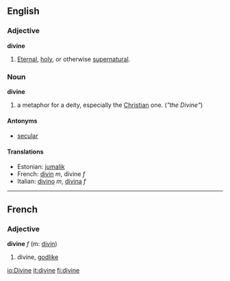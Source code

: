 ==English==

===Adjective===
'''divine'''

#[[Eternal]], [[holy]], or otherwise [[supernatural]].

===Noun===
'''divine'''

#a metaphor for a deity, especially the [[Christian]] one. (''"the Divine"'')

====Antonyms====
*[[secular]]

==== Translations ====
*Estonian: [[jumalik]]
*French: [[divin]] ''m'', divine ''f''
*Italian: [[divino]] ''m'', [[divina]] ''f''

----

==French==
===Adjective===
'''divine''' ''f'' (m: [[divin]])

# divine, [[godlike]]

[[io:Divine]]
[[it:divine]]
[[fi:divine]]